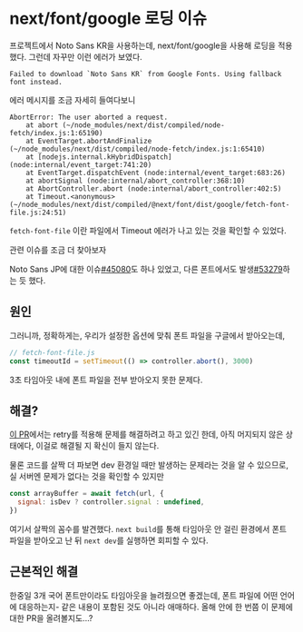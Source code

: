 # next/font/google 로딩 이슈

프로젝트에서 Noto Sans KR을 사용하는데, next/font/google을 사용해 로딩을 적용했다.
그런데 자꾸만 이런 에러가 보였다.

```
Failed to download `Noto Sans KR` from Google Fonts. Using fallback font instead.
```

에러 메시지를 조금 자세히 들여다보니

```
AbortError: The user aborted a request.
    at abort (~/node_modules/next/dist/compiled/node-fetch/index.js:1:65190)
    at EventTarget.abortAndFinalize (~/node_modules/next/dist/compiled/node-fetch/index.js:1:65410)
    at [nodejs.internal.kHybridDispatch] (node:internal/event_target:741:20)
    at EventTarget.dispatchEvent (node:internal/event_target:683:26)
    at abortSignal (node:internal/abort_controller:368:10)
    at AbortController.abort (node:internal/abort_controller:402:5)
    at Timeout.<anonymous> (~/node_modules/next/dist/compiled/@next/font/dist/google/fetch-font-file.js:24:51)
```

`fetch-font-file` 이란 파일에서 Timeout 에러가 나고 있는 것을 확인할 수 있었다.

관련 이슈를 조금 더 찾아보자

Noto Sans JP에 대한 이슈[#45080](https://github.com/vercel/next.js/issues/45080)도 하나 있었고,
다른 폰트에서도 발생[#53279](https://github.com/vercel/next.js/issues/53279)하는 듯 했다.

## 원인

그러니까, 정확하게는, 우리가 설정한 옵션에 맞춰 폰트 파일을 구글에서 받아오는데,

```js
// fetch-font-file.js
const timeoutId = setTimeout(() => controller.abort(), 3000)
```

3초 타임아웃 내에 폰트 파일을 전부 받아오지 못한 문제다.

## 해결?

[이 PR](https://github.com/vercel/next.js/pull/57276)에서는 retry를 적용해 문제를 해결하려고 하고 있긴 한데,
아직 머지되지 않은 상태에다, 이걸로 해결될 지 확신이 들지 않는다.

물론 코드를 살짝 더 파보면 dev 환경일 때만 발생하는 문제라는 것을 알 수 있으므로, 실 서버엔 문제가 없다는 것을 확인할 수 있지만

```js
const arrayBuffer = await fetch(url, {
  signal: isDev ? controller.signal : undefined,
})
```

여기서 살짝의 꼼수를 발견했다.
`next build`를 통해 타임아웃 안 걸린 환경에서 폰트 파일을 받아오고 난 뒤 `next dev`를 실행하면 회피할 수 있다.

## 근본적인 해결

한중일 3개 국어 폰트만이라도 타임아웃을 늘려줬으면 좋겠는데, 폰트 파일에 어떤 언어에 대응하는지- 같은 내용이 포함된 것도 아니라 애매하다.
올해 안에 한 번쯤 이 문제에 대한 PR을 올려볼지도...?
